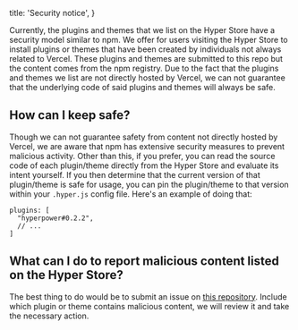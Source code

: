 
  title: 'Security notice',
}


Currently, the plugins and themes that we list on the Hyper Store have a security model similar to npm.
We offer for users visiting the Hyper Store to install plugins or themes that have been created by individuals not always related to Vercel.
These plugins and themes are submitted to this repo but the content comes from the npm registry.
Due to the fact that the plugins and themes we list are not directly hosted by Vercel, we can not guarantee that the underlying code of said plugins and themes will always be safe.

## How can I keep safe?

Though we can not guarantee safety from content not directly hosted by Vercel, we are aware that npm has extensive security measures to prevent malicious activity.
Other than this, if you prefer, you can read the source code of each plugin/theme directly from the Hyper Store and evaluate its intent yourself.
If you then determine that the current version of that plugin/theme is safe for usage, you can pin the plugin/theme to that version within your `.hyper.js` config file.
Here's an example of doing that:

```
plugins: [
  "hyperpower#0.2.2",
  // ...
]
```

## What can I do to report malicious content listed on the Hyper Store?

The best thing to do would be to submit an issue on [this repository](https://github.com/vercel/hyper-site/).
Include which plugin or theme contains malicious content, we will review it and take the necessary action.
